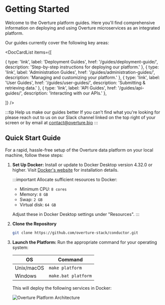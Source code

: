 
# Getting Started

Welcome to the Overture platform guides. Here you'll find comprehensive information on deploying and using Overture microservices as an integrated platform.

Our guides currently cover the following key areas:

<DocCardList items={[

  {
    type: 'link',
    label: 'Deployment Guides',
    href: '/guides/deployment-guide/',
    description: 'Step-by-step instructions for deploying our platform.'
  },
  {
    type: 'link',
    label: 'Administration Guides',
    href: '/guides/administration-guides/',
    description: 'Managing and customizing your platform.'
  },
  {
    type: 'link',
    label: 'User Guides',
    href: '/guides/user-guides/',
    description: 'Submitting & retrieving data.'
  },
  {
    type: 'link',
    label: 'API Guides',
    href: '/guides/api-guides/',
    description: 'Interacting with our APIs.'
  },
  
]} />

:::tip Help us make our guides better
If you can't find what you're looking for please reach out to us on our Slack channel linked on the top right of your screen or by email at contact@overture.bio
:::

## Quick Start Guide

For a rapid, hassle-free setup of the Overture data platform on your local machine, follow these steps:

1. **Set Up Docker:** Install or update to Docker Desktop version 4.32.0 or higher. Visit [Docker's website](https://www.docker.com/products/docker-desktop/) for installation details.

    :::important
    Allocate sufficient resources to Docker:
    - Minimum CPU: `8 cores`
    - Memory: `8 GB`
    - Swap: `2 GB`
    - Virtual disk: `64 GB`

    Adjust these in Docker Desktop settings under "Resources".
    :::


2. **Clone the Repository**

   ```bash
   git clone https://github.com/overture-stack/conductor.git
   ```

3. **Launch the Platform:** Run the appropriate command for your operating system:

   | OS | Command |
   |----|---------|
   | Unix/macOS | `make platform` |
   | Windows | `make.bat platform` |

    This will deploy the following services in Docker:

    ![Overture Platform Architecture](./images/platform.svg 'Overture Platform')